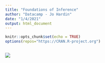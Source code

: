 ---
title: "Foundations of Inference"
author: "Datacamp - Jo Hardin"
date: "1/4/2021"
output: html_document
---

```{r setup, include=FALSE}
knitr::opts_chunk$set(echo = TRUE)
options(repos="https://CRAN.R-project.org")
```

## 




![](_images/1485.png)




